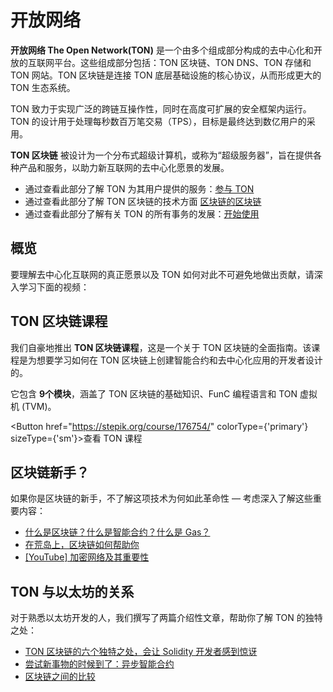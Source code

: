 
# 开放网络

**开放网络 The Open Network(TON)** 是一个由多个组成部分构成的去中心化和开放的互联网平台。这些组成部分包括：TON 区块链、TON DNS、TON 存储和 TON 网站。TON 区块链是连接 TON 底层基础设施的核心协议，从而形成更大的 TON 生态系统。

TON 致力于实现广泛的跨链互操作性，同时在高度可扩展的安全框架内运行。TON 的设计用于处理每秒数百万笔交易（TPS），目标是最终达到数亿用户的采用。

**TON 区块链** 被设计为一个分布式超级计算机，或称为“超级服务器”，旨在提供各种产品和服务，以助力新互联网的去中心化愿景的发展。

- 通过查看此部分了解 TON 为其用户提供的服务：[参与 TON](/participate/)
- 通过查看此部分了解 TON 区块链的技术方面 [区块链的区块链](/learn/overviews/ton-blockchain)
- 通过查看此部分了解有关 TON 的所有事务的发展：[开始使用](/develop/overview)

## 概览

要理解去中心化互联网的真正愿景以及 TON 如何对此不可避免地做出贡献，请深入学习下面的视频：

<Player url="https://www.youtube.com/watch?v=XgzHmV_nnpY" />

## TON 区块链课程

我们自豪地推出 **TON 区块链课程**，这是一个关于 TON 区块链的全面指南。该课程是为想要学习如何在 TON 区块链上创建智能合约和去中心化应用的开发者设计的。

它包含 **9个模块**，涵盖了 TON 区块链的基础知识、FunC 编程语言和 TON 虚拟机 (TVM)。

<Button href="https://stepik.org/course/176754/" colorType={'primary'} sizeType={'sm'}>查看 TON 课程</Button>

## 区块链新手？

如果你是区块链的新手，不了解这项技术为何如此革命性 — 考虑深入了解这些重要内容：

- [什么是区块链？什么是智能合约？什么是 Gas？](https://blog.ton.org/what_is_blockchain)
- [在荒岛上，区块链如何帮助你](https://talkol.medium.com/why-decentralized-consensus-blockchain-is-good-for-business-5ff263468210)
- [\[YouTube\] 加密网络及其重要性](https://youtu.be/2wxtiNgXBaU)

## TON 与以太坊的关系

对于熟悉以太坊开发的人，我们撰写了两篇介绍性文章，帮助你了解 TON 的独特之处：

- [TON 区块链的六个独特之处，会让 Solidity 开发者感到惊讶](https://blog.ton.org/six-unique-aspects-of-ton-blockchain-that-will-surprise-solidity-developers)
- [尝试新事物的时候到了：异步智能合约](https://telegra.ph/Its-time-to-try-something-new-Asynchronous-smart-contracts-03-25)
- [区块链之间的比较](https://ton.org/comparison_of_blockchains.pdf)
